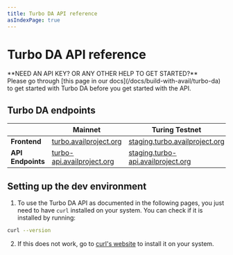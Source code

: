 ```yaml
---
title: Turbo DA API reference
asIndexPage: true
---
```



# Turbo DA API reference

<Callout type="info">
**NEED AN API KEY? OR ANY OTHER HELP TO GET STARTED?**<br/>
Please go through [this page in our docs](/docs/build-with-avail/turbo-da) to get started with Turbo DA
before you get started with the API.
</Callout>

## Turbo DA endpoints

|                          | **Mainnet**                                                           | **Turing Testnet**                                                                                                                |
| ------------------------ | ----------------------------------------------------------------------| ------------------------------------------------------------------------------------|
| **Frontend**             |   [turbo.availproject.org](https://turbo.availproject.org/)           | [staging.turbo.availproject.org](https://staging.turbo.availproject.org/)           |
| **API Endpoints**        |   [turbo-api.availproject.org](https://turbo-api.availproject.org/)   | [staging.turbo-api.availproject.org](https://staging.turbo-api.availproject.org/)   |

## Setting up the dev environment

1. To use the Turbo DA API as documented in the following pages, you just need to have `curl` installed on your system. 
You can check if it is installed by running:

```bash filename="CURL"
curl --version
```

2. If this does not work, go to [curl's website](https://curl.se/) to install it on your system. 
